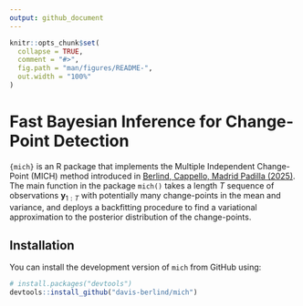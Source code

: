 ```yaml
---
output: github_document
---
```


<!-- README.md is generated from README.Rmd. Please edit that file -->

```r
knitr::opts_chunk$set(
  collapse = TRUE,
  comment = "#>",
  fig.path = "man/figures/README-",
  out.width = "100%"
)
```

# Fast Bayesian Inference for Change-Point Detection

<!-- badges: start -->
<!-- badges: end -->

`{mich}` is an R package that implements the Multiple Independent Change-Point 
(MICH) method introduced in [Berlind, Cappello, Madrid Padilla (2025)](https://arxiv.org/abs/2507.01558). 
The main function in the package `mich()` takes a length $T$ sequence of 
observations $\mathbf{y}_{1:T}$ with potentially many change-points in the mean 
and variance, and deploys a backfitting procedure to find a variational 
approximation to the posterior distribution of the change-points.

## Installation

You can install the development version of `mich` from GitHub using:

```r
# install.packages("devtools")
devtools::install_github("davis-berlind/mich")
```


